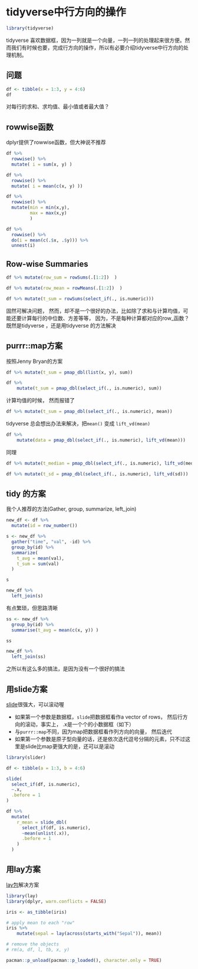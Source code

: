 # tidyverse中行方向的操作 {#rowwise}


```r
library(tidyverse)
```

tidyverse 喜欢数据框，因为一列就是一个向量，一列一列的处理起来很方便。然而我们有时候也要，完成行方向的操作，所以有必要介绍tidyverse中行方向的处理机制。

## 问题

```r
df <- tibble(x = 1:3, y = 4:6)
df
```
对每行的求和、求均值、最小值或者最大值？


## rowwise函数

dplyr提供了rowwise函数，但大神说不推荐
```r
df %>% 
  rowwise() %>% 
  mutate( i = sum(x, y) )
```


```r
df %>% 
  rowwise() %>% 
  mutate( i = mean(c(x, y) ))
```

```r
df %>%
  rowwise() %>% 
  mutate(min = min(x,y),
         max = max(x,y)
         )
```


```r
df %>% 
  rowwise() %>% 
  do(i = mean(c(.$x, .$y))) %>% 
  unnest(i)
```

## Row-wise Summaries
```r
df %>% mutate(row_sum = rowSums(.[1:2])  )
```


```r
df %>% mutate(row_mean = rowMeans(.[1:2])  ) 
```

```r
df %>% mutate(t_sum = rowSums(select_if(., is.numeric)))
```

固然可解决问题， 然而，却不是一个很好的办法，比如除了求和与计算均值，可能还要计算每行的中位数、方差等等， 因为，不是每种计算都对应的row_函数？ 既然是tidyverse ，还是用tidyverse 的方法解决


## purrr::map方案

按照Jenny Bryan的方案

```r
df %>% mutate(t_sum = pmap_dbl(list(x, y), sum))
```


```r
df %>%
	mutate(t_sum = pmap_dbl(select_if(., is.numeric), sum))
```

计算均值的时候， 然而报错了
```r
df %>% mutate(t_sum = pmap_dbl(select_if(., is.numeric), mean))
```

tidyverse 总会想出办法来解决，把`mean()` 变成 `lift_vd(mean)`

```r
df %>%
	mutate(data = pmap_dbl(select_if(., is.numeric), lift_vd(mean)))
```


同理
```r
df %>% mutate(t_median = pmap_dbl(select_if(., is.numeric), lift_vd(median)))
```


```r
df %>% mutate(t_sd = pmap_dbl(select_if(., is.numeric), lift_vd(sd)))
```





## tidy 的方案

我个人推荐的方法(Gather, group, summarize, left_join)

```r
new_df <- df %>%
  mutate(id = row_number()) 

s <- new_df %>% 
  gather("time", "val", -id) %>%
  group_by(id) %>%
  summarize(
    t_avg = mean(val),
    t_sum = sum(val)
  )

s
```

```r
new_df %>%
  left_join(s)
```

有点繁琐，但思路清晰

```r
ss <- new_df %>%
  group_by(id) %>%
  summarise(t_avg = mean(c(x, y)) )

ss
```


```r
new_df %>%
  left_join(ss)
```


之所以有这么多的搞法，是因为没有一个很好的搞法




## 用slide方案

[slide](https://github.com/DavisVaughan/slide)很强大，可以滚动喔


- 如果第一个参数是数据框，`slide`把数据框看作a vector of rows， 然后行方向的滚动，事实上， .x是一个个的小数据框（如下）
- 与`purrr::map`不同，因为map把数据框看作列方向的向量， 然后迭代
- 如果第一个参数是原子型向量的话，还是依次迭代逗号分隔的元素，只不过这里是slide比map更强大的是，还可以是滚动

```r
library(slider)

df <- tibble(a = 1:3, b = 4:6)

slide(
  select_if(df, is.numeric), 
  ~.x, 
  .before = 1
)
```



```r
df %>% 
  mutate(
    r_mean = slide_dbl(
      select_if(df, is.numeric), 
      ~mean(unlist(.x)), 
      .before = 1
    )
  )
```

## 用lay方案
[lay包](https://github.com/romainfrancois/lay)解决方案
```r
library(lay)
library(dplyr, warn.conflicts = FALSE)

iris <- as_tibble(iris)

# apply mean to each "row"
iris %>% 
	mutate(sepal = lay(across(starts_with("Sepal")), mean))
```


```r
# remove the objects
# rm(a, df, l, tb, x, y)
```

```r
pacman::p_unload(pacman::p_loaded(), character.only = TRUE)
```
